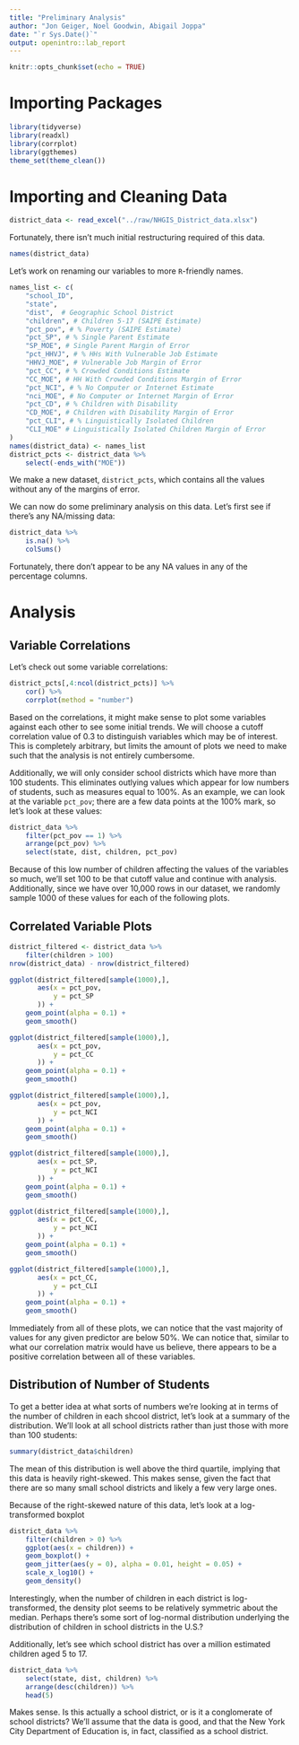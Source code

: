 ```yaml
---
title: "Preliminary Analysis"
author: "Jon Geiger, Noel Goodwin, Abigail Joppa"
date: "`r Sys.Date()`"
output: openintro::lab_report
---
```


```r
knitr::opts_chunk$set(echo = TRUE)
```

# Importing Packages

```r
library(tidyverse)
library(readxl)
library(corrplot)
library(ggthemes)
theme_set(theme_clean())
```

# Importing and Cleaning Data

```r
district_data <- read_excel("../raw/NHGIS_District_data.xlsx")
```

Fortunately, there isn't much initial restructuring required of this data. 

```r
names(district_data)
```

Let's work on renaming our variables to more `R`-friendly names. 

```r
names_list <- c(
    "school_ID", 
    "state", 
    "dist",  # Geographic School District 
    "children", # Children 5-17 (SAIPE Estimate)
    "pct_pov", # % Poverty (SAIPE Estimate)
    "pct_SP", # % Single Parent Estimate
    "SP_MOE", # Single Parent Margin of Error
    "pct_HHVJ", # % HHs With Vulnerable Job Estimate
    "HHVJ_MOE", # Vulnerable Job Margin of Error
    "pct_CC", # % Crowded Conditions Estimate
    "CC_MOE", # HH With Crowded Conditions Margin of Error
    "pct_NCI", # % No Computer or Internet Estimate
    "nci_MOE", # No Computer or Internet Margin of Error
    "pct_CD", # % Children with Disability
    "CD_MOE", # Children with Disability Margin of Error
    "pct_CLI", # % Linguistically Isolated Children
    "CLI_MOE" # Linguistically Isolated Children Margin of Error
)
names(district_data) <- names_list
district_pcts <- district_data %>%
    select(-ends_with("MOE")) 
```

We make a new dataset, `district_pcts`, which contains all the values without any of the margins of error. 

We can now do some preliminary analysis on this data. Let's first see if there's any NA/missing data:

```r
district_data %>% 
    is.na() %>% 
    colSums()
```

Fortunately, there don't appear to be any NA values in any of the percentage columns. 

# Analysis

## Variable Correlations

Let's check out some variable correlations: 

```r
district_pcts[,4:ncol(district_pcts)] %>% 
    cor() %>%
    corrplot(method = "number")
```
Based on the correlations, it might make sense to plot some variables against each other to see some initial trends. We will choose a cutoff correlation value of 0.3 to distinguish variables which may be of interest. This is completely arbitrary, but limits the amount of plots we need to make such that the analysis is not entirely cumbersome. 

Additionally, we will only consider school districts which have more than 100 students. This eliminates outlying values which appear for low numbers of students, such as measures equal to 100%. As an example, we can look at the variable `pct_pov`; there are a few data points at the 100% mark, so let's look at these values: 
```r
district_data %>% 
    filter(pct_pov == 1) %>% 
    arrange(pct_pov) %>%
    select(state, dist, children, pct_pov)
```

Because of this low number of children affecting the values of the variables so much, we'll set 100 to be that cutoff value and continue with analysis. Additionally, since we have over 10,000 rows in our dataset, we randomly sample 1000 of these values for each of the following plots.

## Correlated Variable Plots

```r
district_filtered <- district_data %>%
    filter(children > 100)
nrow(district_data) - nrow(district_filtered)

ggplot(district_filtered[sample(1000),],
       aes(x = pct_pov, 
           y = pct_SP
       )) + 
    geom_point(alpha = 0.1) + 
    geom_smooth()

ggplot(district_filtered[sample(1000),],
       aes(x = pct_pov, 
           y = pct_CC
       )) + 
    geom_point(alpha = 0.1) + 
    geom_smooth()

ggplot(district_filtered[sample(1000),],
       aes(x = pct_pov, 
           y = pct_NCI
       )) + 
    geom_point(alpha = 0.1) + 
    geom_smooth()

ggplot(district_filtered[sample(1000),],
       aes(x = pct_SP, 
           y = pct_NCI
       )) + 
    geom_point(alpha = 0.1) + 
    geom_smooth()

ggplot(district_filtered[sample(1000),],
       aes(x = pct_CC, 
           y = pct_NCI
       )) + 
    geom_point(alpha = 0.1) + 
    geom_smooth()

ggplot(district_filtered[sample(1000),],
       aes(x = pct_CC, 
           y = pct_CLI
       )) + 
    geom_point(alpha = 0.1) + 
    geom_smooth()
```

Immediately from all of these plots, we can notice that the vast majority of values for any given predictor are below 50%. We can notice that, similar to what our correlation matrix would have us believe, there appears to be a positive correlation between all of these variables.

## Distribution of Number of Students

To get a better idea at what sorts of numbers we're looking at in terms of the number of children in each shcool district, let's look at a summary of the distribution. We'll look at all school districts rather than just those with more than 100 students: 
```r
summary(district_data$children)
```
The mean of this distribution is well above the third quartile, implying that this data is heavily right-skewed. This makes sense, given the fact that there are so many small school districts and likely a few very large ones. 

Because of the right-skewed nature of this data, let's look at a log-transformed boxplot

```r
district_data %>% 
    filter(children > 0) %>%
    ggplot(aes(x = children)) + 
    geom_boxplot() + 
    geom_jitter(aes(y = 0), alpha = 0.01, height = 0.05) + 
    scale_x_log10() + 
    geom_density()
```

Interestingly, when the number of children in each district is log-transformed, the density plot seems to be relatively symmetric about the median. Perhaps there's some sort of log-normal distribution underlying the distribution of children in school districts in the U.S.?

Additionally, let's see which school district has over a million estimated children aged 5 to 17. 
```r
district_data %>% 
    select(state, dist, children) %>%
    arrange(desc(children)) %>%
    head(5)
```
Makes sense. Is this actually a school district, or is it a conglomerate of school districts? We'll assume that the data is good, and that the New York City Department of Education is, in fact, classified as a school district. 

